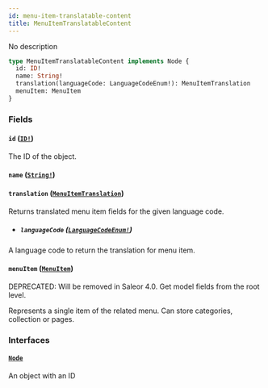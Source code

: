 ```yaml
---
id: menu-item-translatable-content
title: MenuItemTranslatableContent
---
```


No description

```graphql
type MenuItemTranslatableContent implements Node {
  id: ID!
  name: String!
  translation(languageCode: LanguageCodeEnum!): MenuItemTranslation
  menuItem: MenuItem
}
```

### Fields

#### `id` ([`ID!`](../../../developer/api-reference/scalars/id))

The ID of the object.

#### `name` ([`String!`](../../../developer/api-reference/scalars/string))

#### `translation` ([`MenuItemTranslation`](../../../developer/api-reference/objects/menu-item-translation))

Returns translated menu item fields for the given language code.

- ##### `languageCode` ([`LanguageCodeEnum!`](../../../developer/api-reference/enums/language-code-enum))

A language code to return the translation for menu item.

#### `menuItem` ([`MenuItem`](../../../developer/api-reference/objects/menu-item))

<span class="badge badge--warning">DEPRECATED: Will be removed in Saleor 4.0. Get model fields from the root level.</span>

Represents a single item of the related menu. Can store categories, collection or pages.

### Interfaces

#### [`Node`](../../../developer/api-reference/interfaces/node)

An object with an ID
